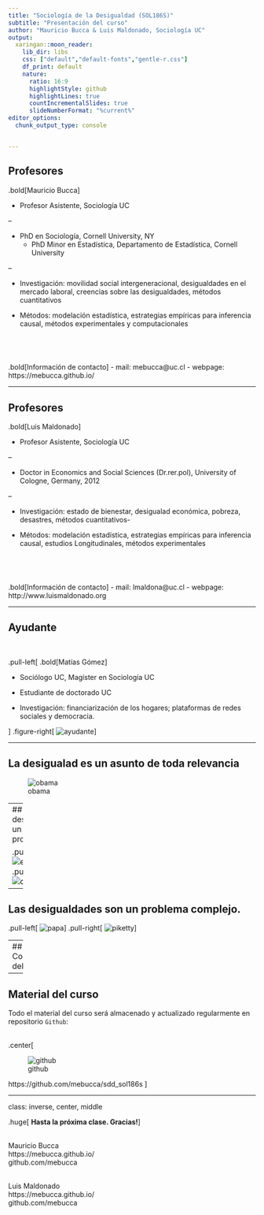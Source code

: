 ```yaml
---
title: "Sociología de la Desigualdad (SOL186S)"
subtitle: "Presentación del curso"
author: "Mauricio Bucca & Luis Maldonado, Sociología UC"
output:
  xaringan::moon_reader:
    lib_dir: libs
    css: ["default","default-fonts","gentle-r.css"]
    df_print: default
    nature:
      ratio: 16:9
      highlightStyle: github
      highlightLines: true
      countIncrementalSlides: true
      slideNumberFormat: "%current%"
editor_options: 
  chunk_output_type: console


---
```


## Profesores

.bold[Mauricio Bucca]

  - Profesor Asistente, Sociología UC

--

  - PhD en Sociología, Cornell University, NY
    - PhD Minor en Estadística, Departamento de Estadística, Cornell University

--

  - Investigación: movilidad social intergeneracional,  desigualdades en el mercado laboral, creencias sobre las desigualdades, métodos cuantitativos
  
  - Métodos: modelación estadística, estrategias empíricas para inferencia causal, métodos experimentales y computacionales

<br>
--

.bold[Información de contacto]
 - mail: mebucca@uc.cl
 - webpage: https://mebucca.github.io/

---

## Profesores

.bold[Luis Maldonado]

  - Profesor Asistente, Sociología UC

--

  - Doctor in Economics and Social Sciences (Dr.rer.pol), University of Cologne, Germany, 2012

--

  - Investigación: estado de bienestar, desigualad económica, pobreza, desastres, métodos cuantitativos-
  
  - Métodos: modelación estadística, estrategias empíricas para inferencia causal, estudios Longitudinales, métodos experimentales

<br>
--

.bold[Información de contacto]
 - mail: lmaldona@uc.cl
 - webpage: http://www.luismaldonado.org

---

## Ayudante

<br>

.pull-left[
.bold[Matías Gómez]

- Sociólogo UC, Magíster en Sociología UC

- Estudiante de doctorado UC

- Investigación: financiarización de los hogares; plataformas de redes sociales y democracia.

]
.figure-right[
![ayudante](https://64.media.tumblr.com/2c764e7a70f2d8eec7a72cd5c44b1f00/tumblr_pe8yj3wJUb1tad247o2_r1_540.gif)
]



---

## La desigualad es un asunto de toda relevancia


![obama](obama.png)


---
## ¿Es la desigualdad un problema? 

.pull-left[
![envidia](envidia.jpeg)
]
.pull-right[
![cdlf](cdlf.png)
]

---

## Las desigualdades son un problema complejo.

.pull-left[
![papa](papa.png)
]
.pull-right[
![piketty](piketty.jpeg)
]

---
## Contenidos del curso



---

## Material del curso

Todo el material del curso será almacenado y actualizado regularmente en repositorio `Github`:

<br>
.center[

![github](github.jpg)

https://github.com/mebucca/sdd_sol186s
]


---
class: inverse, center, middle

.huge[
**Hasta la próxima clase. Gracias!**
]

<br>
Mauricio Bucca <br>
https://mebucca.github.io/ <br>
github.com/mebucca


<br>
Luis Maldonado <br>
https://mebucca.github.io/ <br>
github.com/mebucca


